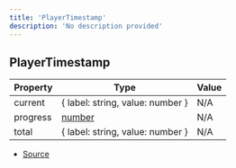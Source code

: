 ```yaml
---
title: 'PlayerTimestamp'
description: 'No description provided'
---
```


## PlayerTimestamp

| Property | Type                                                                                              | Value |
| -------- | ------------------------------------------------------------------------------------------------- | ----- |
| current  | \{ label: string, value: number }                                                                 | N/A   |
| progress | [number](https://developer.mozilla.org/en-US/docs/Web/JavaScript/Reference/Global_Objects/Number) | N/A   |
| total    | \{ label: string, value: number }                                                                 | N/A   |

- [Source](https://github.com/androz2091/discord-player/blob/ce04b3f4c6671029ce4d4aa9090e56ac7e7f5666/packages/discord-player/src/queue/GuildQueuePlayerNode.ts#L29)
